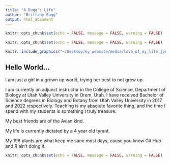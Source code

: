 ```yaml
---
title: "A Bugg's Life"
author: "Brittany Bugg"
output: html_document
---
```


```r
knitr::opts_chunk$set(echo = FALSE, message = FALSE, warning = FALSE)
```

```r
knitr::opts_chunk$set(echo = FALSE, message = FALSE, warning = FALSE)

knitr::include_graphics("~/Desktop/my_website/media/love_of_my_life.jpeg")

```

## Hello World...

I am just a girl in a grown up world, trying her best to not grow up.

I am currently an adjunct instructor in the College of Science, Department of Biology at 
Utah Valley University in Orem, Utah. I have received Bachelor of Science degrees in Biology
and Botany from Utah Valley University in 2017 and 2022 respectively. Teaching is my absolute favorite thing, and the time I spend with my students is something I truly treasure.

My best friends are of the Avian kind.

My life is currently dictated by a 4 year old tyrant.

My 196 plants are what keep me sane most days, cause you know Git Hub and R ain't doing it.


```r
knitr::opts_chunk$set(echo = FALSE, message = FALSE, warning = FALSE)

```
